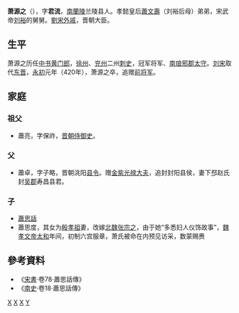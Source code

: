 '''萧源之'''（{{bd|4世紀||420年|catIdx=X}}），字'''君流'''，[[南蘭陵郡|南蘭陵]]兰陵县人。孝懿皇后[[蕭文壽|蕭文壽]]（刘裕后母）弟弟，宋武帝[[刘裕|刘裕]]的舅舅。[[劉宋|劉宋]][[外戚|外戚]]，晋朝大臣。

== 生平 ==
萧源之历任[[中书|中书]][[黄门郎|黄门郎]]，[[徐州|徐州]]、[[兖州|兖州]]二州[[刺史|刺史]]，冠军将军、[[南琅邪郡|南琅邪郡]][[太守|太守]]。[[刘宋|刘宋]]取代[[东晋|东晋]]，[[永初_(南朝宋)|永初]]元年（420年），萧源之卒，追赠[[前将军|前将军]]。

== 家庭 ==
{{main|兰陵萧氏世系图#皇舅房}}
===祖父===
*蕭亮，字保祚，[[晋朝|晋朝]][[侍御史|侍御史]]。
===父===
*蕭卓，字子略，晋朝洮阳[[县令|县令]]。赠[[金紫光禄大夫|金紫光禄大夫]]，追封封阳县侯，妻下邳赵氏封[[吴郡|吴郡]]寿昌县君。
===子===
*[[蕭思話|蕭思話]]
*蕭思度，其女为[[殷孝祖|殷孝祖]]妻，改嫁[[北魏|北魏]][[张宗之|张宗之]]，由于她“多悉妇人仪饰故事”，[[魏孝文帝|魏孝文帝]][[太和_(北魏)|太和]]年间，初制六宫服章，萧氏被命在内预见访采，数蒙赐赉

== 參考資料 ==
*《[[宋書|宋書]]·卷78·蕭思話傳》
*《[[南史|南史]]·卷18·蕭思話傳》

[[Category:东晋政治人物|X]]
[[Category:东晋军事人物|X]]
[[Category:中國外戚|X]]
[[Category:蘭陵蕭氏|Y]]